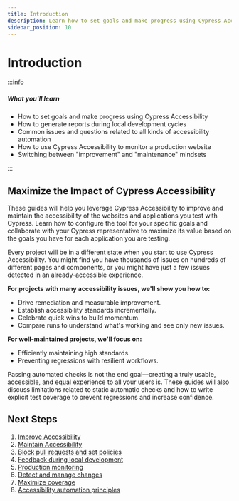 ```yaml
---
title: Introduction
description: Learn how to set goals and make progress using Cypress Accessibility, generate reports during local development cycles, and monitor a production website.
sidebar_position: 10
---
```


<ProductHeading product="accessibility" />

# Introduction

:::info

##### <Icon name="question-circle" color="#4BBFD2" /> What you'll learn

- How to set goals and make progress using Cypress Accessibility
- How to generate reports during local development cycles
- Common issues and questions related to all kinds of accessibility automation
- How to use Cypress Accessibility to monitor a production website
- Switching between "improvement" and "maintenance" mindsets

:::

## Maximize the Impact of Cypress Accessibility

These guides will help you leverage Cypress Accessibility to improve and maintain the accessibility of the websites and applications you test with Cypress. Learn how to configure the tool for your specific goals and collaborate with your Cypress representative to maximize its value based on the goals you have for each application you are testing.

Every project will be in a different state when you start to use Cypress Accessibility. You might find you have thousands of issues on hundreds of different pages and components, or you might have just a few issues detected in an already-accessible experience.

**For projects with many accessibility issues, we'll show you how to:**

- Drive remediation and measurable improvement.
- Establish accessibility standards incrementally.
- Celebrate quick wins to build momentum.
- Compare runs to understand what's working and see only new issues.

**For well-maintained projects, we'll focus on:**

- Efficiently maintaining high standards.
- Preventing regressions with resilient workflows.

Passing automated checks is not the end goal—creating a truly usable, accessible, and equal experience to all your users is. These guides will also discuss limitations related to static automatic checks and how to write explicit test coverage to prevent regressions and increase confidence.

## Next Steps

1. [Improve Accessibility](/accessibility/guides/improve-accessibility)
1. [Maintain Accessibility](/accessibility/guides/maintain-accessibility)
1. [Block pull requests and set policies](/accessibility/guides/block-pull-requests)
1. [Feedback during local development](/accessibility/guides/local-development)
1. [Production monitoring](/accessibility/guides/production-monitoring)
1. [Detect and manage changes](/accessibility/guides/detect-changes)
1. [Maximize coverage](/accessibility/guides/maximize-coverage)
1. [Accessibility automation principles](/accessibility/guides/accessibility-automation)
